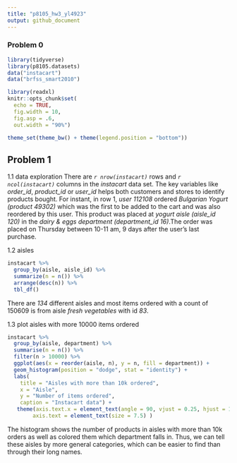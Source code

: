 ```yaml
---
title: "p8105_hw3_yl4923"
output: github_document
---
```

### Problem 0 

```r
library(tidyverse)
library(p8105.datasets)
data("instacart")
data("brfss_smart2010")

library(readxl)
knitr::opts_chunk$set(
  echo = TRUE,
  fig.width = 10,
  fig.asp = .6,
  out.width = "90%")

theme_set(theme_bw() + theme(legend.position = "bottom"))
```

## Problem 1
1.1 data exploration
There are *`r nrow(instacart)`* rows and *`r ncol(instacart)`* columns in the _instacart_ data set. The key variables like *order_id*, *product_id* or *user_id* helps both customers and stores to identify products bought. For instant, in row 1, *user 112108* ordered *Bulgarian Yogurt (product 49302)* which was the first to be added to the cart and was also reordered by this user. This product was placed at *yogurt aisle (aisle_id 120)* in the *dairy & eggs department (department_id 16)*.The order was placed on Thursday between 10-11 am, 9 days after the user's last purchase. 

1.2 aisles
```r
instacart %>% 
  group_by(aisle, aisle_id) %>%
  summarize(n = n()) %>%
  arrange(desc(n)) %>%
  tbl_df()
```
There are *134* different aisles and most items ordered with a count of 150609 is from aisle *fresh vegetables* with id _83_. 

1.3 plot aisles with more 10000 items ordered
```r
instacart %>% 
  group_by(aisle, department) %>% 
  summarise(n = n()) %>%
  filter(n > 10000) %>% 
  ggplot(aes(x = reorder(aisle, n), y = n, fill = department)) + 
  geom_histogram(position = "dodge", stat = "identity") +
  labs(
    title = "Aisles with more than 10k ordered",
    x = "Aisle",
    y = "Number of items ordered",
    caption = "Instacart data") + 
   theme(axis.text.x = element_text(angle = 90, vjust = 0.25, hjust = 1),
        axis.text = element_text(size = 7.5) )
```

  The histogram shows the number of products in aisles with more than 10k orders as well as colored them which department falls in. Thus, we can tell these aisles by more general categories, which can be easier to find than through their long names.  
  

